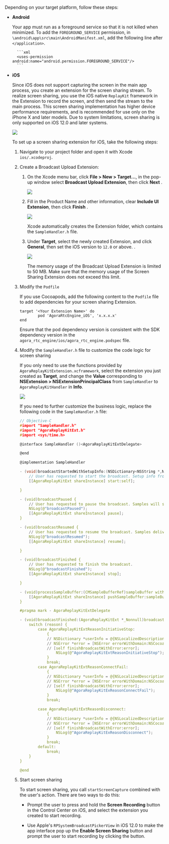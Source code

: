<PlatformWrapper platform="flutter">

Depending on your target platform, follow these steps:

* **Android**

    Your app must run as a foreground service so that it is not killed when minimized. To add the `FOREGROUND_SERVICE` permission, in `\android\app\src\main\AndroidManifest.xml`, add the following line after `</application>`.

        ```xml
        <uses-permission android:name="android.permission.FOREGROUND_SERVICE"/>
        ```

* **iOS**

    Since iOS does not support capturing the screen in the main app process, you create an extension for the screen sharing stream. To realize screen sharing, you use the iOS native `ReplayKit` framework in the Extension to record the screen, and then send the stream to the main process. This screen sharing implementation has higher device performance requirements, and is recommended for use only on the iPhone X and later models. Due to system limitations, screen sharing is only supported on iOS 12.0 and later systems.
    
    ![](/images/rtc-sdk/ios-screen-sharing.png)

    To set up a screen sharing extension for iOS, take the following steps:

    1. Navigate to your project folder and open it with Xcode `ios/.xcodeproj`.

    1. Create a Broadcast Upload Extension:
        1. On the Xcode menu bar, click **File > New > Target...**, in the pop-up window select **Broadcast Upload
       Extension**, then click **Next** .

            ![](https://web-cdn.agora.io/docs-files/1669197671714)
        
        1. Fill in the Product Name and other information, clear **Include UI Extension**, then click **Finish** .

            ![](https://web-cdn.agora.io/docs-files/1669197908653)

            Xcode automatically creates the Extension folder, which contains the `SampleHandler.h` file.

        1. Under **Target**, select the newly created Extension, and click **General**, then set the iOS version to
       `12.0` or above.
       .

            ![](https://web-cdn.agora.io/docs-files/1669199079385)

            The memory usage of the Broadcast Upload Extension is limited to 50 MB. Make sure that the memory usage of the Screen Sharing Extension does not exceed this limit.

    1. Modify the `Podfile`
        
        If you use Cocoapods, add the following content to the `Podfile` file to add dependencies for your screen sharing Extension.

        ```
        target '<Your Extension Name>' do
                pod 'AgoraRtcEngine_iOS', 'x.x.x.x'
        end
        ```
        Ensure that the pod dependency version is consistent with the SDK dependency version in the `agora_rtc_engine/ios/agora_rtc_engine.podspec` file.

    1. Modify the `SampleHandler.h` file to customize the code logic for screen sharing

        If you only need to use the functions provided by `AgoraReplayKitExtension.xcframework`, select the extension you just created as **Target**, and change the **Value** corresponding to **NSExtension > NSExtensionPrincipalClass** from `SampleHandler` to `AgoraReplayKitHandler` in **Info**.

        ![](https://web-cdn.agora.io/docs-files/1669346575589)

        If you need to further customize the business logic, replace the following code in the `SampleHandler.h` file:

        ```c
        // Objective-C
        #import "SampleHandler.h"
        #import "AgoraReplayKitExt.h"
        #import <sys/time.h>

        @interface SampleHandler ()<AgoraReplayKitExtDelegate>

        @end

        @implementation SampleHandler

        - (void)broadcastStartedWithSetupInfo:(NSDictionary<NSString *,NSObject *> *)setupInfo {
            // User has requested to start the broadcast. Setup info from the UI extension can be supplied but optional.
            [[AgoraReplayKitExt shareInstance] start:self];

        }

        - (void)broadcastPaused {
            // User has requested to pause the broadcast. Samples will stop being delivered.
            NSLog(@"broadcastPaused");
            [[AgoraReplayKitExt shareInstance] pause];
        }

        - (void)broadcastResumed {
            // User has requested to resume the broadcast. Samples delivery will resume.
            NSLog(@"broadcastResumed");
            [[AgoraReplayKitExt shareInstance] resume];

        }

        - (void)broadcastFinished {
            // User has requested to finish the broadcast.
            NSLog(@"broadcastFinished");
            [[AgoraReplayKitExt shareInstance] stop];

        }

        - (void)processSampleBuffer:(CMSampleBufferRef)sampleBuffer withType:(RPSampleBufferType)sampleBufferType {
            [[AgoraReplayKitExt shareInstance] pushSampleBuffer:sampleBuffer withType:sampleBufferType];
        }

        #pragma mark - AgoraReplayKitExtDelegate

        - (void)broadcastFinished:(AgoraReplayKitExt *_Nonnull)broadcast reason:(AgoraReplayKitExtReason)reason {
            switch (reason) {
                case AgoraReplayKitExtReasonInitiativeStop:
                    {
                    // NSDictionary *userInfo = @{NSLocalizedDescriptionKey : @"Host app stop screen capture"};
                    // NSError *error = [NSError errorWithDomain:NSCocoaErrorDomain code:0 userInfo:userInfo];
                    // [self finishBroadcastWithError:error];
                        NSLog(@"AgoraReplayKitExtReasonInitiativeStop");
                    }
                    break;
                case AgoraReplayKitExtReasonConnectFail:
                    {
                    // NSDictionary *userInfo = @{NSLocalizedDescriptionKey : @"Connect host app fail need startScreenCapture in host app"};
                    // NSError *error = [NSError errorWithDomain:NSCocoaErrorDomain code:0 userInfo:userInfo];
                    // [self finishBroadcastWithError:error];
                        NSLog(@"AgoraReplayKitExReasonConnectFail");
                    }
                    break;

                case AgoraReplayKitExtReasonDisconnect:
                    {
                    // NSDictionary *userInfo = @{NSLocalizedDescriptionKey : @"disconnect with host app"};
                    // NSError *error = [NSError errorWithDomain:NSCocoaErrorDomain code:0 userInfo:userInfo];
                    // [self finishBroadcastWithError:error];
                        NSLog(@"AgoraReplayKitExReasonDisconnect");
                    }
                    break;
                default:
                    break;
            }
        }

        @end
        ```
    
    1. Start screen sharing

        To start screen sharing, you call `startScreenCapture` combined with the user's action. There are two ways to do this:

        * Prompt the user to press and hold the **Screen Recording** button in the Control Center on iOS, and select the extension you created to start recording.
        
        * Use Apple's `RPSystemBroadcastPickerView` in iOS 12.0 to make the app interface pop up the **Enable Screen Sharing** button and prompt the user to start recording by clicking the button.

</PlatformWrapper>
